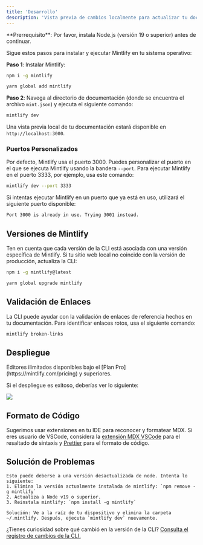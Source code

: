 ```yaml
---
title: 'Desarrollo'
description: 'Vista previa de cambios localmente para actualizar tu documentación'
---
```


<Info>
  **Prerrequisito**: Por favor, instala Node.js (versión 19 o superior) antes de continuar.
</Info>

Sigue estos pasos para instalar y ejecutar Mintlify en tu sistema operativo:

**Paso 1**: Instalar Mintlify:

<CodeGroup>

  ```bash npm
  npm i -g mintlify
  ```

```bash yarn
yarn global add mintlify
```

</CodeGroup>

**Paso 2**: Navega al directorio de documentación (donde se encuentra el archivo `mint.json`) y ejecuta el siguiente comando:

```bash
mintlify dev
```

Una vista previa local de tu documentación estará disponible en `http://localhost:3000`.

### Puertos Personalizados

Por defecto, Mintlify usa el puerto 3000. Puedes personalizar el puerto en el que se ejecuta Mintlify usando la bandera `--port`. Para ejecutar Mintlify en el puerto 3333, por ejemplo, usa este comando:

```bash
mintlify dev --port 3333
```

Si intentas ejecutar Mintlify en un puerto que ya está en uso, utilizará el siguiente puerto disponible:

```md
Port 3000 is already in use. Trying 3001 instead.
```

## Versiones de Mintlify

Ten en cuenta que cada versión de la CLI está asociada con una versión específica de Mintlify. Si tu sitio web local no coincide con la versión de producción, actualiza la CLI:

<CodeGroup>

```bash npm
npm i -g mintlify@latest
```

```bash yarn
yarn global upgrade mintlify
```

</CodeGroup>

## Validación de Enlaces

La CLI puede ayudar con la validación de enlaces de referencia hechos en tu documentación. Para identificar enlaces rotos, usa el siguiente comando:

```bash
mintlify broken-links
```

## Despliegue

<Tip>
  Editores ilimitados disponibles bajo el [Plan Pro](https://mintlify.com/pricing) y superiores.
</Tip>

Si el despliegue es exitoso, deberías ver lo siguiente:

<Frame>
  <img src="/images/checks-passed.png" style={{ borderRadius: '0.5rem' }} />
</Frame>

## Formato de Código

Sugerimos usar extensiones en tu IDE para reconocer y formatear MDX. Si eres usuario de VSCode, considera la [extensión MDX VSCode](https://marketplace.visualstudio.com/items?itemName=unifiedjs.vscode-mdx) para el resaltado de sintaxis y [Prettier](https://marketplace.visualstudio.com/items?itemName=esbenp.prettier-vscode) para el formato de código.

## Solución de Problemas

<AccordionGroup>
  <Accordion title='Error: Could not load the "sharp" module using the darwin-arm64 runtime'>

    Esto puede deberse a una versión desactualizada de node. Intenta lo siguiente:
    1. Elimina la versión actualmente instalada de mintlify: `npm remove -g mintlify`
    2. Actualiza a Node v19 o superior.
    3. Reinstala mintlify: `npm install -g mintlify`
  </Accordion>

  <Accordion title="Problema: Encontrando un error desconocido">
  
    Solución: Ve a la raíz de tu dispositivo y elimina la carpeta ~/.mintlify. Después, ejecuta `mintlify dev` nuevamente.
  </Accordion>
</AccordionGroup>

¿Tienes curiosidad sobre qué cambió en la versión de la CLI? [Consulta el registro de cambios de la CLI.](https://www.npmjs.com/package/mintlify?activeTab=versions)